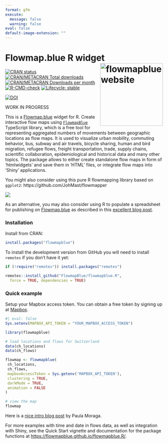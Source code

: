 ```yaml
---
format: gfm
execute: 
  message: false
  warning: false
eval: false
default-image-extension: ""
---
```


# Flowmap.blue R widget <a href="https://flowmapblue.github.io/flowmapblue.R/"><img src="man/figures/logo.svg" align="right" width="200" alt="flowmapblue website" /></a>

<!-- badges: start -->
[![CRAN status](https://www.r-pkg.org/badges/version/flowmapblue)](https://CRAN.R-project.org/package=flowmapblue){target="_blank"}
[![CRAN/METACRAN Total downloads](https://cranlogs.r-pkg.org/badges/grand-total/flowmapblue?color=blue)](https://CRAN.R-project.org/package=flowmapblue){target="_blank"}
[![CRAN/METACRAN Downloads per month](https://cranlogs.r-pkg.org/badges/flowmapblue?color=blue)](https://CRAN.R-project.org/package=flowmapblue){target="_blank"}
[![R-CMD-check](https://github.com/FlowmapBlue/flowmapblue.R/actions/workflows/R-CMD-check.yaml/badge.svg)](https://github.com/FlowmapBlue/flowmapblue.R/actions/workflows/R-CMD-check.yaml){target="_blank"}
[![Lifecycle: stable](https://img.shields.io/badge/lifecycle-experimental-orange.svg)](https://lifecycle.r-lib.org/articles/stages.html#experimental){target="_blank"}

[![DOI](https://zenodo.org/badge/DOI/10.32614/CRAN.package.flowmapblue.svg)](https://doi.org/10.32614/CRAN.package.flowmapblue)

<!-- badges: end -->



WORK IN PROGRESS

This is a [Flowmap.blue](https://www.flowmap.blue/) widget for R. Create interactive flow maps using [`FlowmapBlue`](https://github.com/FlowmapBlue/FlowmapBlue) TypeScript library, which is a free tool for representing aggregated numbers of movements between geographic locations as flow maps. It is used to visualize urban mobility, commuting behavior, bus, subway and air travels, bicycle sharing, human and bird migration, refugee flows, freight transportation, trade, supply chains, scientific collaboration, epidemiological and historical data and many other topics. The package allows to either create standalone flow maps in form of 'htmlwidgets' and save them in 'HTML' files, or integrate flow maps into 'Shiny' applications.

You might also consider using this pure R flowmapping library based on `ggplot2`: https://github.com/JohMast/flowmapper

![](man/figures/demo.png)

As an alternative, you may also consider using R to populate a spreadsheet for publishing on [Flowmap.blue](https://www.flowmap.blue/)
as described in this [excellent blog post](https://doodles.mountainmath.ca/blog/2020/01/06/flow-maps/).

### Installation

Install from CRAN:

```r
install.packages("flowmapblue")
```

To install the development version from GitHub you will need to install `remotes` if you don't have it yet:

```r
if (!require("remotes")) install.packages("remotes")

remotes::install_github("FlowmapBlue/flowmapblue.R",
  force = TRUE, dependencies = TRUE)
```


### Quick example

Setup your Mapbox access token. You can obtain a free token by signing up at [Mapbox](https://account.mapbox.com/).

```r
#| eval: false
Sys.setenv(MAPBOX_API_TOKEN = "YOUR_MAPBOX_ACCESS_TOKEN")
```

```r
library(flowmapblue)

# load locations and flows for Switzerland
data(ch_locations)
data(ch_flows)

flowmap <- flowmapblue(
 ch_locations,
 ch_flows,
 mapboxAccessToken = Sys.getenv('MAPBOX_API_TOKEN'),
 clustering = TRUE,
 darkMode = TRUE,
 animation = FALSE
)

# view the map
flowmap
```


Here is a [nice intro blog post](https://www.paulamoraga.com/blog/2020-07-11-mobility.html) by Paula Moraga.

For more examples with time and date in flows data, as well as integration with Shiny, see the Quick Start vignette and documentation for the package functions at [https://flowmapblue.github.io/flowmapblue.R/](https://flowmapblue.github.io/flowmapblue.R/).
